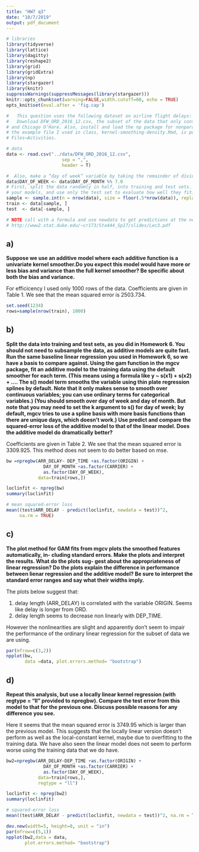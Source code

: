 ```yaml
---
title: "HW7 q3"
date: "10/7/2019"
output: pdf_document
---
```



```r
# libraries
library(tidyverse)
library(lattice)
library(dagitty)
library(reshape2)
library(grid)
library(gridExtra)
library(np)
library(stargazer)
library(knitr)
suppressWarnings(suppressMessages(library(stargazer))) 
knitr::opts_chunk$set(warning=FALSE,width.cutoff=60, echo = TRUE)
opts_knit$set(eval.after = 'fig.cap')

#   This question uses the following dataset on airline flight delays: http://rosmarus.refsmmat.com/datasets/datasets/flight-delays/
#   Download DFW_ORD_2016_12.csv, the subset of the data that only contains Dallas/Fort Worth
# and Chicago O’Hare. Also, install and load the np package for nonparametric r=egression;
# the example file I used in class, kernel-smoothing-density.Rmd, is posted on Canvas under
# Files→Activities.

# data
data <- read.csv("../data/DFW_ORD_2016_12.csv",
                     sep = ",", 
                     header = T)

#  Also, make a “day of week” variable by taking the remainder of dividing “day of month” by 7
data$DAY_OF_WEEK <- data$DAY_OF_MONTH %% 7.0
# First, split the data randomly in half, into training and test sets. Use only the training set to fit
# your models, and use only the test set to evaluate how well they fit.
sample <- sample.int(n = nrow(data), size = floor(.5*nrow(data)), replace = F)
train <- data[sample, ]
test  <- data[-sample, ]

# NOTE call with a formula and use newdata to get predictions at the newdata
# http://www2.stat.duke.edu/~cr173/Sta444_Sp17/slides/Lec3.pdf

```

## a)

**Suppose we use an additive model where each additive function is a univariate kernel
smoother.Do you expect this model would have more or less bias and variance than the full kernel
smoother? Be specific about both the bias and variance.**

For efficicency I used only 1000 rows of the data. Coefficients are given in Table 1. We see that the mean squared error is 2503.734.

```r
set.seed(1234)
rows=sample(nrow(train), 1000)

```

## b) 

**Split the data into training and test sets, as you did in Homework 6. You should not need
to subsample the data, as additive models are quite fast.
Run the same baseline linear regression you used in Homework 6, so we have a basis to
compare against.
Using the gam function in the mgcv package, fit an additive model to the training data using
the default smoother for each term. (This means using a formula like y ~ s(x1) + s(x2) + ....
The s() model term smooths the variable using thin plate regression splines by default.
Note that it only makes sense to smooth over continuous variables; you can use ordinary
terms for categorical variables.)
(You should smooth over day of week and day of month. But note that you may need to
set the k argument to s() for day of week; by default, mgcv tries to use a spline basis with
more basis functions than there are unique days, which doesn’t work.)
Use predict and compare the squared-error loss of the additive model to that of the linear
model. Does the additive model do dramatically better?**

Coefficients are given in Table 2. We see that the mean squared error is 3309.925. This method does not seem to do better based on mse.

```r
bw =npregbw(ARR_DELAY~ DEP_TIME +as.factor(ORIGIN) +
              DAY_OF_MONTH +as.factor(CARRIER) + 
              as.factor(DAY_OF_WEEK),
            data=train[rows,])

loclinfit <- npreg(bw)
summary(loclinfit)

# mean squared-error loss
mean((test$ARR_DELAY - predict(loclinfit, newdata = test))^2, 
     na.rm = TRUE)
```

## c) 

**The plot method for GAM fits from mgcv plots the smoothed features automatically, in-
cluding standard errors. Make the plots and interpret the results. What do the plots sug-
gest about the appropriateness of linear regression? Do the plots explain the difference in performance between lienar regression and the additive model? Be sure to interpret
the standard error ranges and say what their widths imply.**

The plots below suggest that:

1. delay length (ARR_DELAY) is correlated with the variable ORIGIN. Seems like delay is longer from ORD.
2. delay length seems to decrease non linearly with DEP_TIME.

However the nonlinearities are slight and apparently don't seem to impair the performance of the ordinary linear regression for the subset of data we are using.

```r
par(mfrow=c(3,2))
npplot(bw, 
       data =data, plot.errors.method= "bootstrap")
```

## d) 

**Repeat this analysis, but use a locally linear kernel regression (with regtype = "ll" provided to npregbw). Compare the test error from this model to that for the previous one. Discuss possible reasons for any difference you see.**

Here it seems that the mean squared error is 3749.95 which is larger than the previous model. This suggests that the locally linear version doesn't perform as well as the local-constant kernel, maybe due to overfitting to the training data. We have also seen the linear model does not seem to perform worse using the training data that we do have.

```r
bw2=npregbw(ARR_DELAY~DEP_TIME +as.factor(ORIGIN) +
              DAY_OF_MONTH +as.factor(CARRIER) +
              as.factor(DAY_OF_WEEK), 
            data=train[rows,],
            regtype = "ll")

loclinfit <- npreg(bw2)
summary(loclinfit)

# squared-error loss
mean((test$ARR_DELAY - predict(loclinfit, newdata = test))^2, na.rm = TRUE)

dev.new(width=5, height=8, unit = "in")
par(mfrow=c(5,1))
npplot(bw2,data = data,
       plot.errors.method= "bootstrap")
```